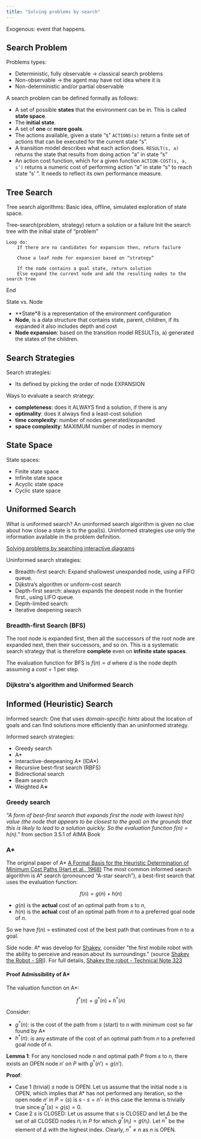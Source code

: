 ```yaml
---
title: "Solving problems by search"
---
```


Exogenous: event that happens.

## Search Problem

Problems types:
- Deterministic, fully observable -> classical search problems
- Non-observable -> the agent may have not idea where it is
- Non-deterministic and/or partial observable

A search problem can be defined formally as follows:
- A set of possible **states** that the environment can be in. This is called **state space**.
- The **initial state**.
- A set of **one** or **more goals**.
- The actions available, given a state “s” `ACTIONS(s)` return a finite set of actions that can be executed for the current state “s”.
- A transition model describes what each action does. `RESULT(s, a)` returns the state that results from doing action “a” in state “s”
- An action cost function, which for a given function `ACTION-COST(s, a, s’)` returns a numeric cost of performing action “a” in state “s” to reach state “s’ ”. It needs to reflect its own performance measure.

## Tree Search

Tree search algorithms: Basic idea, offline, simulated exploration of state space.

Tree-search(problem, strategy) return a solution or a failure
	Init the search tree with the initial state of “problem”

	Loop do:
		If there are no candidates for expansion then, return failure
		
		Chose a leaf node for expansion based on “strategy”

		If the node contains a goal state, return solution
		Else expand the current node and add the resulting nodes to the search tree
End


State vs. Node
- **State*8 is a representation of the environment configuration
- **Node**, is a data structure that contains state, parent, children, if its expanded it also includes depth and cost
- **Node expansion**: based on the transition model RESULT(s, a) generated the states of the children.

## Search Strategies

Search strategies:
- Its defined by picking the order of node EXPANSION

Ways to evaluate a search strategy:
- **completeness**: does it ALWAYS find a solution, if there is any
- **optimality**: does it always find a least-cost solution
- **time complexity**: number of nodes generated/expanded
- **space complexity**: MAXIMUM  number of nodes in memory

## State Space

State spaces:
- Finite state space
- Infinite state space
- Acyclic state space
- Cyclic state space

<Drawio 
    file="aima-03.drawio"
    page="1"
    description="Acyclic and Cyclic graphs."
/>

<Drawio 
    file="aima-03.drawio"
    page="2"
    description="Finite and Infinite graphs"
/>

## Uniformed Search

What is uniformed search? An uninformed search algorithm is given no clue about how close a state is to the goal(s). Uninformed strategies use only the information available in the problem definition.

[Solving problems by searching interactive diagrams](https://aimacode.github.io/aima-javascript/3-Solving-Problems-By-Searching/)

Uninformed search strategies:
- Breadth-first search: Expand shallowest unexpanded node, using a FIFO queue.
- Dijkstra’s algorithm or uniform-cost search
- Depth-first search: always expands the deepest node in the frontier first., using LIFO queue.
- Depth-limited search: 
- Iterative deepening search

### Breadth-first Search (BFS)

The root node is expanded first, then all the successors of the root node are expanded next, then their successors, and so on. This is a systematic search strategy that is therefore **complete** even on **infinite state spaces**.

The evaluation function for BFS is $f(n) = d$ where $d$ is the node depth assuming a $cost=1$ per step.

<Drawio 
    file="aima-03.drawio"
    page="6"
    description="Breadth-first search example."
/>

### Dijkstra's algorithm and Uniformed Search

<Drawio
    file="aima-03.drawio"
    page="5"
    description="Dijkstra's algorithm"
/>

## Informed (Heuristic) Search

Informed search: One that uses *domain-specific hints* about the location of goals and can find solutions more efficiently than an uninformed strategy.

<Equation
    formula="h(n)"
    description="**Heuristic function**: estimated cost of the **cheapest path** from the state at node `n` to a goal state."
/>


Informed search strategies:
- Greedy search
- A*
- Interactive-deepeaning A* (IDA*)
- Recursive best-first search (RBFS)
- Bidirectional search
- Beam search
- Weighted A∗

### Greedy search

*"A form of best-first search that expands first the node with lowest $h(n)$ value (the node that appears to be closest to the goal) on the grounds that this is likely to lead to a solution quickly. So the evaluation function $f (n) = h(n)$."* from section 3.5.1 of AIMA Book

<Drawio 
    file="aima-03.drawio"
    page="2"
    description="Greedy search example."
/>

### A*

The original paper of A* [A Formal Basis for the Heuristic Determination of Minimum Cost Paths (Hart et al., 1968)](https://ai.stanford.edu/~nilsson/OnlinePubs-Nils/PublishedPapers/astar.pdf)
The most common informed search algorithm is A* search (pronounced “A-star search”), a best-first search that uses the evaluation function:

$$
f (n) = g(n) + h(n)
$$

- $g(n)$ is the **actual** cost of an optimal path from $s$ to $n$,
- $h(n)$ is the **actual** cost of an optimal path from $n$ to a preferred goal node of $n$.

So we have $f(n)$ = estimated cost of the best path that continues from n to a goal.
<Drawio
    file="aima-03.drawio"
    page="3"
    description="A* search example"
/>

Side node: A* was develop for [Shakey](https://www.computerhistory.org/revolution/artificial-intelligence-robotics/13/289), consider "the first mobile robot with the ability to perceive and reason about its surroundings." (source [Shakey the Robot - SRI](https://www.sri.com/hoi/shakey-the-robot/)). For full details, [Shakey the robot - Technical Note 323](https://ai.stanford.edu/~nilsson/OnlinePubs-Nils/shakey-the-robot.pdf)

#### Proof Admissibility of A*

<Definition
term="Admissibility"
definition="We call an algorithm *admissible* if it is guaranteed to find a **optimal path** from $n$ to a preferred goal node of $n$ for any $\epsilon$ graph."
source="A Formal Basis for the Heuristic Determination of Minimum Cost Paths. Section I. Subsection C. Algorithms for Finding Minimun Cost Paths"
/>

The valuation function on A*:

$$
f^*(n) = g^*(n) + h^*(n)
$$

Consider:
- $g^*(n)$: is the cost of the path from $s$ (start) to $n$ with minimum cost so far found by A*
- $h^*(n)$: is any estimate of the cost of an optimal path from $n$ to a preferred goal node of $n$.

**Lemma 1**:  For any nonclosed node $n$ and optimal path $P$ from $s$ to $n$, there exists an $\textrm{OPEN}$ node $n'$ on $P$ with $g^*(n') = g(n')$.

**Proof**:
- Case 1 (trivial) $s$ node is $\textrm{OPEN}$: Let us assume that the initial node $s$ is $\textrm{OPEN}$, which implies that A* has not performed any iteration, so the open node $n'$ in $P=(s)$ is $s$ - $s=n'$- in this case the lemma is trivially true since $g^*(s)=g(s)=0$.
- Case 2 $s$ is $\textrm{CLOSED}$: Let us assume that $s$ is $\textrm{CLOSED}$ and let $\Delta$ be the set of all $\textrm{CLOSED}$ nodes $n_i$ in $P$ for which $g^*(n_i) = g(n_i)$. Let $n^*$ be the element of $\Delta$ with the highest index. Clearly, $n^* \neq n$ as $n$ is $\textrm{OPEN}$.

